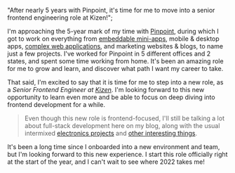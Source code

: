   "After nearly 5 years with Pinpoint, it's time for me to move into a senior frontend engineering role at Kizen!";

I'm approaching the 5-year mark of my time with [Pinpoint](https://pinpoint.com/ "Pinpoint"), during which I got to work on everything from [embeddable mini-apps](https://www.producthunt.com/posts/pinpoint-profile-for-developers "Pinpoint Profile"), mobile & desktop apps, [complex web applications](https://www.producthunt.com/posts/pinpoint-4 "Pinpoint - ProductHunt"), and marketing websites & blogs, to name just a few projects. I've worked for Pinpoint in 5 different offices and 2 states, and spent some time working from home. It's been an amazing role for me to grow and learn, and discover what path I want my career to take.

That said, I'm excited to say that it is time for me to step into a new role, as a _Senior Frontend Engineer at_ [_Kizen_](https://kizen.com/ "Kizen"). I'm looking forward to this new opportunity to learn even more and be able to focus on deep diving into frontend development for a while.

> Even though this new role is frontend-focused, I'll still be talking a lot about full-stack development here on my blog, along with the usual intermixed [electronics projects](https://keegandonley.com/blog/designing-and-building-a-raspberry-pi-based-book-quote-clock "Electronics Project") and [other interesting things](https://keegandonley.com/blog/my-approach-to-connected-fitness "Connected Fitness").

It's been a long time since I onboarded into a new environment and team, but I'm looking forward to this new experience. I start this role officially right at the start of the year, and I can't wait to see where 2022 takes me!
